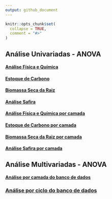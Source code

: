 ```yaml
---
output: github_document
---
```


<!-- README.md is generated from README.Rmd. Please edit that file -->

```r
knitr::opts_chunk$set(
  collapse = TRUE,
  comment = "#>"
)
```
## Análise Univariadas - ANOVA

#### [Análise Física e Química](https://arpanosso.github.io/Chris_Zigomar/Docs/anova-fq.html)

#### [Estoque de Carbono](https://arpanosso.github.io/Chris_Zigomar/Docs/anova-estC.html)

#### [Biomassa Seca da Raiz](https://arpanosso.github.io/Chris_Zigomar/Docs/anova-bsr.html)

#### [Análise Safira](https://arpanosso.github.io/Chris_Zigomar/Docs/anova-safira.html)

#### [Análise Física e Química por camada](https://arpanosso.github.io/Chris_Zigomar/Docs/anova-fqpc.html)

#### [Estoque de Carbono por camada ](https://arpanosso.github.io/Chris_Zigomar/Docs/anova-estCpc.html)

#### [Biomassa Seca da Raiz por camada](https://arpanosso.github.io/Chris_Zigomar/Docs/anova-bsrpc.html)

#### [Análise Safira por camada ](https://arpanosso.github.io/Chris_Zigomar/Docs/anova-safirapc.html)

## Análise Multivariadas - ANOVA

#### [Análise por camada do banco de dados ](https://arpanosso.github.io/Chris_Zigomar/Docs/multivariada.html)

###  [Análise por ciclo do banco de dados ](https://arpanosso.github.io/Chris_Zigomar/Docs/multivariada_ciclo.html)
